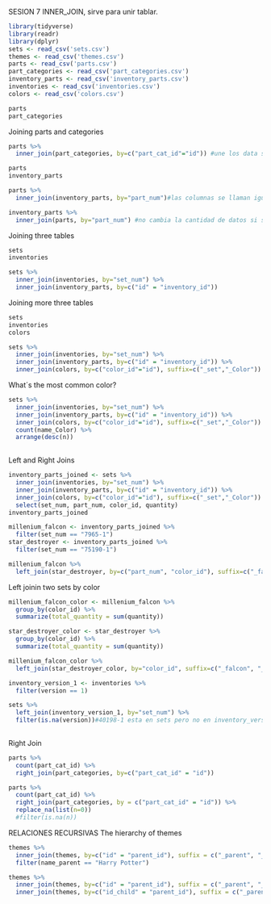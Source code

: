SESION 7
INNER_JOIN, sirve para unir tablar.
```r
library(tidyverse)
library(readr)
library(dplyr)
sets <- read_csv('sets.csv')
themes <- read_csv('themes.csv')
parts <- read_csv('parts.csv')
part_categories <- read_csv('part_categories.csv')
inventory_parts <- read_csv('inventory_parts.csv')
inventories <- read_csv('inventories.csv')
colors <- read_csv('colors.csv')

parts
part_categories
```
Joining parts and categories
```r
parts %>% 
  inner_join(part_categories, by=c("part_cat_id"="id")) #une los data set parts y part-categories por medio de las columnas part_cat_id e id, se elimina id y solo queda part_cat_id, tienen nombres diferentes.
```
```r
parts
inventory_parts

parts %>% 
  inner_join(inventory_parts, by="part_num")#las columnas se llaman igual, por lo que se utiliza de esta forma

inventory_parts %>% 
  inner_join(parts, by="part_num") #no cambia la cantidad de datos si se pone de la otra forma.
```
Joining three tables
```r
sets
inventories

sets %>% 
  inner_join(inventories, by="set_num") %>% 
  inner_join(inventory_parts, by=c("id" = "inventory_id"))
```
Joining more three tables
```r
sets
inventories
colors

sets %>% 
  inner_join(inventories, by="set_num") %>% 
  inner_join(inventory_parts, by=c("id" = "inventory_id")) %>% 
  inner_join(colors, by=c("color_id"="id"), suffix=c("_set","_Color"))
```
What´s the most common color?
```r
sets %>% 
  inner_join(inventories, by="set_num") %>% 
  inner_join(inventory_parts, by=c("id" = "inventory_id")) %>% 
  inner_join(colors, by=c("color_id"="id"), suffix=c("_set","_Color")) %>% 
  count(name_Color) %>%
  arrange(desc(n))
  

```
Left and Right Joins
```r
inventory_parts_joined <- sets %>% 
  inner_join(inventories, by="set_num") %>% 
  inner_join(inventory_parts, by=c("id" = "inventory_id")) %>% 
  inner_join(colors, by=c("color_id"="id"), suffix=c("_set","_Color")) %>% 
  select(set_num, part_num, color_id, quantity)
inventory_parts_joined

millenium_falcon <- inventory_parts_joined %>% 
  filter(set_num == "7965-1")
star_destroyer <- inventory_parts_joined %>% 
  filter(set_num == "75190-1")

millenium_falcon %>% 
  left_join(star_destroyer, by=c("part_num", "color_id"), suffix=c("_falcon","_star_destroyer"))
```

Left joinin two sets by color
```r
millenium_falcon_color <- millenium_falcon %>% 
  group_by(color_id) %>% 
  summarize(total_quantity = sum(quantity))

star_destroyer_color <- star_destroyer %>% 
  group_by(color_id) %>% 
  summarize(total_quantity = sum(quantity))

millenium_falcon_color %>% 
  left_join(star_destroyer_color, by="color_id", suffix=c("_falcon", "_star_destroyer"))

```
```r
inventory_version_1 <- inventories %>% 
  filter(version == 1)  

sets %>% 
  left_join(inventory_version_1, by="set_num") %>% 
  filter(is.na(version))#40198-1 esta en sets pero no en inventory_version_1
  
```
Right Join
```r
parts %>% 
  count(part_cat_id) %>% 
  right_join(part_categories, by=c("part_cat_id" = "id"))

```
```r
parts %>% 
  count(part_cat_id) %>% 
  right_join(part_categories, by = c("part_cat_id" = "id")) %>% 
  replace_na(list(n=0))
  #filter(is.na(n))
```
RELACIONES RECURSIVAS
The hierarchy of themes
```r
themes %>% 
  inner_join(themes, by=c("id" = "parent_id"), suffix = c("_parent", "_child")) %>% 
  filter(name_parent == "Harry Potter")
```
```r
themes %>% 
  inner_join(themes, by=c("id" = "parent_id"), suffix = c("_parent", "_child")) %>% 
  inner_join(themes, by=c("id_child" = "parent_id"), suffix = c("_parent", "_grandchild"))
```


